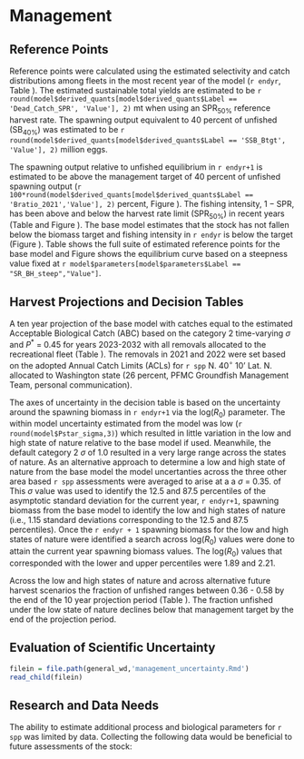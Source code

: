 \clearpage

# Management 

## Reference Points

Reference points were calculated using the estimated selectivity and catch distributions among fleets in the most recent year of the model (`r endyr`, Table \ref{tab:referenceES}). The estimated sustainable total yields are estimated to be `r round(model$derived_quants[model$derived_quants$Label == 'Dead_Catch_SPR', 'Value'], 2)` mt when using an $\text{SPR}_{50\%}$ reference harvest rate. The spawning output equivalent to 40 percent of unfished ($\text{SB}_{40\%}$) was estimated to be `r round(model$derived_quants[model$derived_quants$Label == 'SSB_Btgt', 'Value'], 2)` million eggs. 

The spawning output relative to unfished equilibrium in `r endyr+1` is estimated to be above the management target of 40 percent of unfished spawning output (`r 100*round(model$derived_quants[model$derived_quants$Label == 'Bratio_2021','Value'], 2)` percent, Figure \ref{fig:depl}). The fishing intensity, $1-\text{SPR}$, has been above and below the harvest rate limit ($\text{SPR}_{50\%}$) in recent years (Table \ref{tab:timeseries} and Figure \ref{fig:1-spr}). The base model estimates that the stock has not fallen below the biomass target and fishing intensity in `r endyr` is below the target (Figure \ref{fig:phase}). Table \ref{tab:referenceES} shows the full suite of estimated reference points for the base model and Figure \ref{fig:yield} shows the equilibrium curve based on a steepness value fixed at `r model$parameters[model$parameters$Label == "SR_BH_steep","Value"]`.

## Harvest Projections and Decision Tables

A ten year projection of the base model with catches equal to the estimated Acceptable Biological Catch (ABC) based on the category 2 time-varying $\sigma$ and $P^*$ = 0.45 for years 2023-2032 with all removals allocated to the recreational fleet (Table \ref{tab:project}). The removals in 2021 and 2022 were set based on the adopted Annual Catch Limits (ACLs) for `r spp` N. 40$^\circ$ 10' Lat. N. allocated to Washington state (26 percent, PFMC Groundfish Management Team, personal communication). 

The axes of uncertainty in the decision table is based on the uncertainty around the spawning biomass in `r endyr+1` via the log($R_0$) parameter. The within model uncertainty estimated from the model was low (`r round(model$Pstar_sigma,3) `) which resulted in little variation in the low and high state of nature relative to the base model if used.  Meanwhile, the default category 2 $\sigma$ of 1.0 resulted in a very large range across the states of nature. As an alternative approach to determine a low and high state of nature from the base model the model uncertanties across the three other area based `r spp` assessments were averaged to arise at a a $\sigma$ = 0.35. of This $\sigma$ value was used to identify the 12.5 and 87.5 percentiles of the asymptotic standard deviation for the current year, `r endyr+1`, spawning biomass from the base model to identify the low and high states of nature (i.e., 1.15 standard deviations corresponding to the 12.5 and 87.5 percentiles). Once the `r endyr + 1` spawning biomass for the low and high states of nature were identified a search across log($R_0$) values were done to attain the current year spawning biomass values. The log($R_0$) values that corresponded with the lower and upper percentiles were 1.89 and 2.21.  

Across the low and high states of nature and across alternative future harvest scenarios the fraction of unfished ranges between 0.36 - 0.58 by the end of the 10 year projection period (Table \ref{tab:dec-tab}). The fraction unfished under the low state of nature declines below that management target by the end of the projection period. 

## Evaluation of Scientific Uncertainty

```r
filein = file.path(general_wd,'management_uncertainty.Rmd')
read_child(filein)
```

## Research and Data Needs

The ability to estimate additional process and biological parameters for `r spp` was limited by data. Collecting the following data would be beneficial to future assessments of the stock:

\begin{enumerate}

	\item Continue collecting length and otolith samples from recreational catches with an emphasis on increasing annual samples collected.

	\item Collect length and age data for the commercial fleet if catches occur.

	\item The sub-stocks of `r spp` off the coast of Washington and Oregon were assessed separately here. However, research on the connectivity of `r spp` stocks off the coast of Oregon and Washington would be beneficial to inform future assessment area decisions. 

\end{enumerate}
